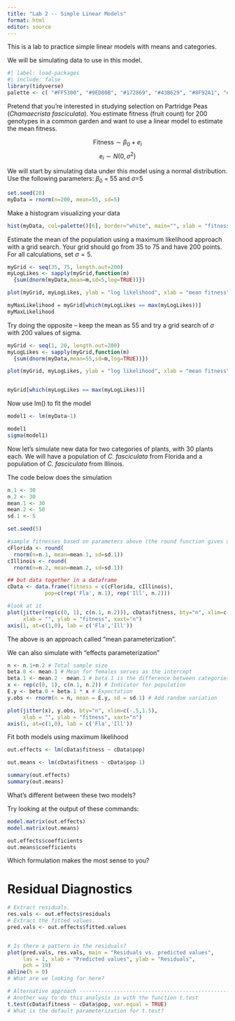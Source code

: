 ```yaml
---
title: "Lab 2 -- Simple Linear Models"
format: html
editor: source
---
```


This is a lab to practice simple linear models with means and categories.

We will be simulating data to use in this model.

```r
#| label: load-packages
#| include: false
library(tidyverse)
palette <- c( "#FF5300", "#9ED80B", "#172869", "#43B629", "#8F92A1", "#1BB6AF")
```

Pretend that you're interested in studying selection on Partridge Peas (*Chamaecrista fasciculata*). You estimate fitness (fruit count) for 200 genotypes in a common garden and want to use a linear model to estimate the mean fitness.

$$ \text{Fitness} \sim \beta_0 + e_i$$ $$e_i \sim N(0, \sigma^2)$$

We will start by simulating data under this model using a normal distribution. Use the following parameters: $\beta_0$ = 55 and $\sigma$=5

```r
set.seed(20)
myData = rnorm(n=200, mean=55, sd=5)

```

Make a histogram visualizing your data

```r
hist(myData, col=palette()[6], border="white", main="", xlab = "fitness")
```

Estimate the mean of the population using a maximum likelihood approach with a grid search. Your grid should go from 35 to 75 and have 200 points. For all calculations, set $\sigma = 5$.

```r
myGrid <- seq(35, 75, length.out=200)
myLogLikes <- sapply(myGrid,function(m)
  {sum(dnorm(myData,mean=m,sd=5,log=TRUE))}) 

plot(myGrid, myLogLikes, ylab = "log likelihood", xlab = "mean fitness", bty="n")

myMaxLikelihood = myGrid[which(myLogLikes == max(myLogLikes))]
myMaxLikelihood
```

Try doing the opposite -- keep the mean as 55 and try a grid search of $\sigma$ with 200 values of sigma.

```r
myGrid <- seq(1, 20, length.out=200)
myLogLikes <- sapply(myGrid,function(m)
  {sum(dnorm(myData,mean=55,sd=m,log=TRUE))}) 

plot(myGrid, myLogLikes, ylab = "log likelihood", xlab = "mean fitness", bty="n")


myGrid[which(myLogLikes == max(myLogLikes))]
```

Now use lm() to fit the model

```r
model1 <- lm(myData~1)

model1
sigma(model1)
```

Now let's simulate new data for two categories of plants, with 30 plants each. We will have a population of *C. fasciculata* from Florida and a population of *C. fasciculata* from Illinois.

The code below does the simulation

```r
n.1 <- 30
n.2 <- 30
mean.1 <- 30
mean.2 <- 50
sd.1 <- 5

set.seed(5)

#sample fitnesses based on parameters above (the round function gives us integers)
cFlorida <- round(
  rnorm(n=n.1, mean=mean.1, sd=sd.1))
cIllinois <- round(
  rnorm(n=n.2, mean=mean.2, sd=sd.1))

## but data together in a dataframe
cData <- data.frame(fitness = c(cFlorida, cIllinois), 
		    pop=c(rep('Fla', n.1), rep('Ill', n.2)))

#look at it
plot(jitter(rep(c(0, 1), c(n.1, n.2))), cData$fitness, bty="n", xlim=c(-.5,1.5),
     xlab = "", ylab = "fitness", xaxt="n")
axis(1, at=c(1,0), lab = c('Fla','Ill'))

```

The above is an approach called "mean parameterization".

We can also simulate with "effects parameterization"

```r
n <- n.1+n.2 # Total sample size
beta.0 <- mean.1 # Mean for females serves as the intercept
beta.1 <- mean.2 - mean.1 # beta.1 is the difference between categories
x <- rep(c(0, 1), c(n.1, n.2)) # Indicator for population
E.y <- beta.0 + beta.1 * x # Expectation
y.obs <- rnorm(n = n, mean = E.y, sd = sd.1) # Add random variation

plot(jitter(x), y.obs, bty="n", xlim=c(-.5,1.5),
     xlab = "", ylab = "fitness", xaxt="n")
axis(1, at=c(1,0), lab = c('Fla','Ill'))
```

Fit both models using maximum likelihood

```r
out.effects <- lm(cData$fitness ~ cData$pop)

out.means <- lm(cData$fitness ~ cData$pop-1)

summary(out.effects)
summary(out.means)
```

What's different between these two models?

Try looking at the output of these commands:

```r
model.matrix(out.effects)
model.matrix(out.means)

out.effects$coefficients
out.means$coefficients
```

Which formulation makes the most sense to you?

# Residual Diagnostics

```r
# Extract residuals.
res.vals <- out.effects$residuals
# Extract the fitted values. 
pred.vals <- out.effects$fitted.values


# Is there a pattern in the residuals?
plot(pred.vals, res.vals, main = "Residuals vs. predicted values", 
     las = 1, xlab = "Predicted values", ylab = "Residuals", 
     pch = 19)
abline(h = 0)
# What are we looking for here?

```

```r
# Alternative approach ----------------------------------------------------
# Another way to do this analysis is with the function t.test
t.test(cData$fitness ~ cData$pop, var.equal = TRUE)
# What is the default parameterization for t.test?
```
